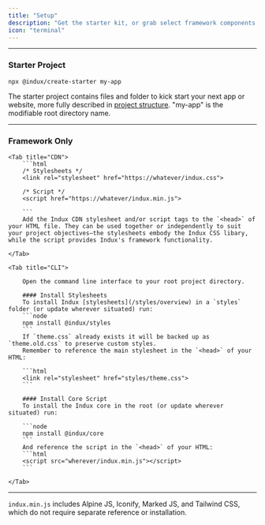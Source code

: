 ```yaml
---
title: "Setup"
description: "Get the starter kit, or grab select framework components for existing projects."
icon: "terminal"
---
```



---


### Starter Project

```node
npx @indux/create-starter my-app
```

The starter project contains files and folder to kick start your next app or website, more fully described in [project structure](/projects/project-structure). "my-app" is the modifiable root directory name.

---
### Framework Only

<Tabs>

    <Tab title="CDN">
        ```html
        /* Stylesheets */
        <link rel="stylesheet" href="https://whatever/indux.css">

        /* Script */
        <script href="https://whatever/indux.min.js">

        ```
        Add the Indux CDN stylesheet and/or script tags to the `<head>` of your HTML file. They can be used together or independently to suit your project objectives—the stylesheets embody the Indux CSS libary, while the script provides Indux's framework functionality.

    </Tab>

    <Tab title="CLI">

        Open the command line interface to your root project directory.

        #### Install Stylesheets
        To install Indux [stylesheets](/styles/overview) in a `styles` folder (or update wherever situated) run:
        ```node
        npm install @indux/styles
        ```
        If `theme.css` already exists it will be backed up as `theme.old.css` to preserve custom styles.
        Remember to reference the main stylesheet in the `<head>` of your HTML:

        ```html
        <link rel="stylesheet" href="styles/theme.css">
        ```

        #### Install Core Script
        To install the Indux core in the root (or update wherever situated) run:

        ```node
        npm install @indux/core
        ```
        And reference the script in the `<head>` of your HTML:
        ```html
        <script src="wherever/indux.min.js"></script>
        ```

    </Tab>

</Tabs>

---

<Note>`indux.min.js` includes Alpine JS, Iconify, Marked JS, and Tailwind CSS, which do not require separate reference or installation.</Note>
